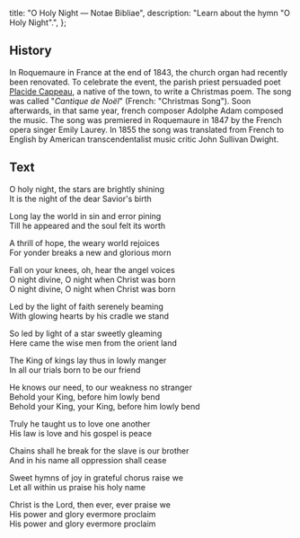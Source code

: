   title: "O Holy Night — Notae Bibliae",
  description: "Learn about the hymn \"O Holy Night\".",
};

<Initial text="O Holy Night" />

## History

In Roquemaure in France at the end of 1843, the church organ had recently been renovated. To celebrate the event, the parish priest persuaded poet [Placide Cappeau](/liturgy/music/composers/placide-cappeau), a native of the town, to write a Christmas poem. The song was called "*Cantique de Noël*" (French: "Christmas Song"). Soon afterwards, in that same year, french composer Adolphe Adam composed the music. The song was premiered in Roquemaure in 1847 by the French opera singer Emily Laurey. In 1855 the song was translated from French to English by American transcendentalist music critic John Sullivan Dwight.

## Text

O holy night, the stars are brightly shining<br/>
It is the night of the dear Savior's birth

Long lay the world in sin and error pining<br/>
Till he appeared and the soul felt its worth

A thrill of hope, the weary world rejoices<br/>
For yonder breaks a new and glorious morn

Fall on your knees, oh, hear the angel voices<br/>
O night divine, O night when Christ was born<br/>
O night divine, O night when Christ was born

Led by the light of faith serenely beaming<br/>
With glowing hearts by his cradle we stand

So led by light of a star sweetly gleaming<br/>
Here came the wise men from the orient land

The King of kings lay thus in lowly manger<br/>
In all our trials born to be our friend

He knows our need, to our weakness no stranger<br/>
Behold your King, before him lowly bend<br/>
Behold your King, your King, before him lowly bend

Truly he taught us to love one another<br/>
His law is love and his gospel is peace

Chains shall he break for the slave is our brother<br/>
And in his name all oppression shall cease

Sweet hymns of joy in grateful chorus raise we<br/>
Let all within us praise his holy name

Christ is the Lord, then ever, ever praise we<br/>
His power and glory evermore proclaim<br/>
His power and glory evermore proclaim
